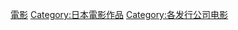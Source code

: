 {{DEFAULTSORT:Kadokawa}}
[[Category:KADOKAWA|電影]]
[[Category:日本電影作品|Category:日本電影作品]]
[[Category:各发行公司电影|Category:各发行公司电影]]